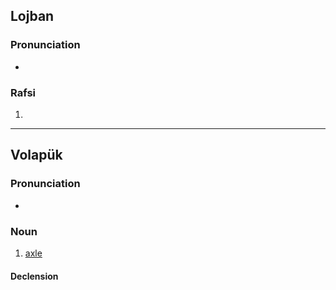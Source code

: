 ==Lojban==

===Pronunciation===
* {{IPA|/ˈxad/|lang=jbo}}

===Rafsi===
{{jbo-rafsi}}

# {{jbo-rafsi of|{{l|jbo|xadba|gloss={{l|en|a}} {{l|en|half}}}}}}

----

==Volapük==

===Pronunciation===
* {{IPA|[ksab]|lang=vo}}

===Noun===
{{vo-noun}}

# [[axle]]

====Declension====
{{vo-decl-noun}}